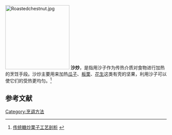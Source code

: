 [[File:Roastedchestnut.jpg|200px]]
'''沙炒'''，是指用沙子作为传热介质对食物进行加热的烹饪手段。沙炒主要用来加热[[瓜子|瓜子]]、[[板栗|板栗]]、[[花生|花生]]这类有壳的坚果，利用沙子可以使它们的受热更均匀。<ref>[http://www.91fruit.com/2008/092Q22462008.shtml 传统糖炒栗子工艺剖析] {{webarchive|url=https://web.archive.org/web/20110519201607/http://91fruit.com/2008/092Q22462008.shtml |date=2011-05-19 }}</ref>
{{烹飪技術}}
==参考文献==
<div class="references-small">
<references></references>
</div>


[[Category:烹调方法|Category:烹调方法]]